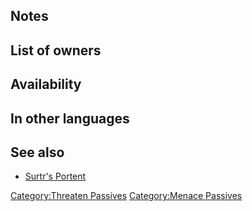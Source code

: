 {{Passive
|name=Atk/Def Menace
|type=C
|exclusive=0
|canUseMove={{MoveList|All}}
|canUseWeapon={{WeaponList|All}}
|altname=Atk Def Menace
|intID=2558
|sort=7113
|effectRange=4
|value=8
|timingID=8
|abilityID=276
|randomTimestamp=2021-06-07T07:00:00Z
|randomMinLv=36
|properties=random_inherit_base,random_owner
|1name=Atk/Def Menace
|alt1name=Atk Def Menace
|1tagid=SID_攻撃守備の脅嚇3
|1effect=At start of turn, if unit is within 4 spaces of a foe, inflicts Atk/Def-6 on nearest foes through their next actions and grants Atk/Def+6 to unit for 1 turn.
|1required=Threat. Atk/Def 2
|1cost=300
}}
==Notes==
{{Bonuses}}
{{Penalties}}
==List of owners==
{{Skill Hero List}}
{{NoInheritHeroes}}

==Availability==
{{PassiveFocusList}}
{{PassiveDistributionList}}
{{PassiveCombatManualList}}
==In other languages==
{{OtherLanguages
|english=Atk/Def Menace
|japanese=攻撃守備の脅嚇
|german=Agr./Ver.-Geißel
|spanishEU=Amenaza Ata/Def
|spanishLA=Amnza. Atq./Def.
|french=Menace Atq/Déf
|italian=Minaccia Att/Dif
|chineseTW=攻擊防守的恐嚇
|portuguese=Atq./Def. ameaça
}}
==See also==
* [[Surtr's Portent]]
{{Passives Navbox|C}}
[[Category:Threaten Passives]]
[[Category:Menace Passives]]